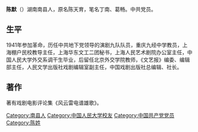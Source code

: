 {{autobiography|time=2015-04-04T03:12:00+00:00}}
{{unreferenced|time=2015-04-04T03:12:00+00:00}}
'''陈默'''（{{bd|1922年|4月1日||}}）湖南南县人，原名陈天育，笔名丁南、葛畅。中共党员。

==生平==
1941年参加革命，历任中共地下党领导的演剧九队队员，重庆九经中学教员，上海棚户民校教导主任，上海华东文工二团秘书，上海人民艺术剧院办公室主任，中国人民大学外交系调干生毕业，后留任北京外交学院教师，《文艺报》编委、编辑部主任，人民文学出版社戏剧编辑室副主任，中国戏剧出版社总编辑、社长。

==著作==
著有戏剧电影评论集《风云雷电谱雄歌》。

{{Authority control}}
{{DEFAULTSORT:C}}
[[Category:南县人|Category:南县人]]
[[Category:中国人民大学校友|Category:中国人民大学校友]]
[[Category:中国共产党党员|Category:中国共产党党员]]
[[Category:陈姓|Category:陈姓]]